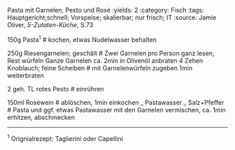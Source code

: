 Pasta mit Garnelen, Pesto und Rosé
:yields: 2
:category: Fisch
:tags: Hauptgericht;schnell; Vorspeise; skalierbar; nur frisch; IT
:source: Jamie Oliver, _5-Zutaten-Küche_, S.73

150g Pasta^1^
# kochen, etwas Nudelwasser behalten

250g Riesengarnelen; geschält
# Zwei Garnelen pro Person ganz lesen, Rest würfeln
  Ganze Garnelen ca. 2min in Olivenöl anbraten
4 Zehen Knoblauch; feine Scheiben
# mit Garnelenwürfeln zugeben 1min weiterbraten

2 geh. TL rotes Pesto
# einrühren

150ml Roséwein
# ablöschen, 1min einkochen
_ Pastawasser
_ Salz+Pfeffer
# Pasta und ggf. etwas Pastawasser mit den Garnelen vermischen, ca. 1min erhitzen, abschmecken



---
^1^ Orignialrezept: Taglierini oder Capellini